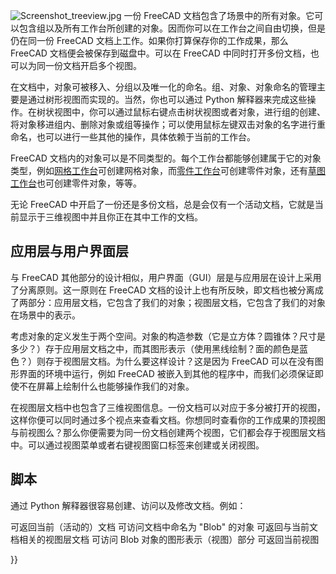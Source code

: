 <languages/>

{{Docnav
|[[Navigation_Cube|Navigation Cube]]
|[[Property_View|Property View]]
}}

{{TOCright}}

[[Image:Screenshot treeview.jpg|left]]
一份 FreeCAD 文档包含了场景中的所有对象。它可以包含组以及所有工作台所创建的对象。因而你可以在工作台之间自由切换，但是仍在同一份 FreeCAD 文档上工作。如果你打算保存你的工作成果，那么 FreeCAD 文档便会被保存到磁盘中。可以在 FreeCAD 中同时打开多份文档，也可以为同一份文档开启多个视图。

<div class="mw-translate-fuzzy">
在文档中，对象可被移入、分组以及唯一化的命名。组、对象、对象命名的管理主要是通过树形视图而实现的。当然，你也可以通过 Python 解释器来完成这些操作。在树状视图中，你可以通过鼠标右键点击树状视图或者对象，进行组的创建、将对象移进组内、删除对象或组等操作；可以使用鼠标左键双击对象的名字进行重命名，也可以进行一些其他的操作，具体依赖于当前的工作台。
</div>

<div class="mw-translate-fuzzy">
FreeCAD 文档内的对象可以是不同类型的。每个工作台都能够创建属于它的对象类型，例如[[Mesh Workbench/zh-cn|网格工作台]]可创建网格对象，而[[Part Workbench/zh-cn|零件工作台]]可创建零件对象，还有[[Draft Workbench/zh-cn|草图工作台]]也可创建零件对象，等等。
</div>

无论 FreeCAD 中开启了一份还是多份文档，总是会仅有一个活动文档，它就是当前显示于三维视图中并且你正在其中工作的文档。

<span id="Application_and_User_Interface"></span>
==应用层与用户界面层==

<div class="mw-translate-fuzzy">
与 FreeCAD 其他部分的设计相似，用户界面（GUI）层是与应用层在设计上采用了分离原则。这一原则在 FreeCAD 文档的设计上也有所反映，即文档也被分离成了两部分：应用层文档，它包含了我们的对象；视图层文档，它包含了我们的对象在场景中的表示。
</div> 

<div class="mw-translate-fuzzy">
考虑对象的定义发生于两个空间。对象的构造参数（它是立方体？圆锥体？尺寸是多少？）存于应用层文档之中，而其图形表示（使用黑线绘制？面的颜色是蓝色？）则存于视图层文档。为什么要这样设计？这是因为 FreeCAD 可以在没有图形界面的环境中运行，例如 FreeCAD 被嵌入到其他的程序中，而我们必须保证即使不在屏幕上绘制什么也能够操作我们的对象。
</div>

在视图层文档中也包含了三维视图信息。一份文档可以对应于多分被打开的视图，这样你便可以同时通过多个视点来查看文档。你想同时查看你的工作成果的顶视图与前视图么？那么你便需要为同一份文档创建两个视图，它们都会存于视图层文档中。可以通过视图菜单或者右键视图窗口标签来创建或关闭视图。

<span id="Scripting"></span>
==脚本==

<div class="mw-translate-fuzzy">
通过 Python 解释器很容易创建、访问以及修改文档。例如：
</div>
{{Code|code=
FreeCAD.ActiveDocument
}}
可返回当前（活动的）文档
{{Code|code=
FreeCAD.ActiveDocument.Blob
}}
可访问文档中命名为 "Blob" 的对象
{{Code|code=
FreeCADGui.ActiveDocument
}}
可返回与当前文档相关的视图层文档
{{Code|code=
FreeCADGui.ActiveDocument.Blob
}}
可访问 Blob 对象的图形表示（视图）部分
{{Code|code=
FreeCADGui.ActiveDocument.ActiveView
}}
可返回当前视图


<div class="mw-translate-fuzzy">
{{docnav|Mouse Model/zh-cn|Preferences Editor/zh-cn}}
</div>

{{Userdocnavi{{#translation:}}}}